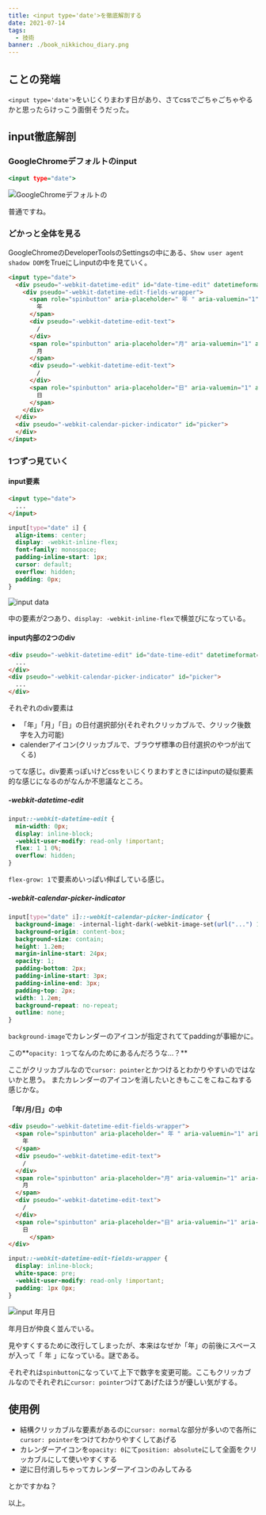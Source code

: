 ```yaml
---
title: <input type='date'>を徹底解剖する
date: 2021-07-14
tags:
  - 技術
banner: ./book_nikkichou_diary.png
---
```


## ことの発端

`<input type='date'>`をいじくりまわす日があり、さてcssでごちゃごちゃやるかと思ったらけっこう面倒そうだった。

## input徹底解剖

### GoogleChromeデフォルトのinput

```html:index.html
<input type="date">
```

![GoogleChromeデフォルトの<input type='date'>](./img/20210714_img01.png 'GoogleChromeデフォルトのinput')

普通ですね。

### どかっと全体を見る

GoogleChromeのDeveloperToolsのSettingsの中にある、`Show user agent shadow DOM`をTrueにしinputの中を見ていく。

```html
<input type="date">
  <div pseudo="-webkit-datetime-edit" id="date-time-edit" datetimeformat="y/MM/dd">
    <div pseudo="-webkit-datetime-edit-fields-wrapper">
      <span role="spinbutton" aria-placeholder=" 年 " aria-valuemin="1" aria-valuemax="275760" aria-label="年" pseudo="-webkit-datetime-edit-year-field"> 
        年
      </span>
      <div pseudo="-webkit-datetime-edit-text">
        /
      </div>
      <span role="spinbutton" aria-placeholder="月" aria-valuemin="1" aria-valuemax="12" aria-label="月" pseudo="-webkit-datetime-edit-month-field">
        月
      </span>
      <div pseudo="-webkit-datetime-edit-text">
        /
      </div>
      <span role="spinbutton" aria-placeholder="日" aria-valuemin="1" aria-valuemax="31" aria-label="日" pseudo="-webkit-datetime-edit-day-field">
        日
      </span>
    </div>
  </div>
  <div pseudo="-webkit-calendar-picker-indicator" id="picker">
  </div>
</input>
```

### 1つずつ見ていく

#### input要素

```html
<input type="date">
  ...
</input>
```

```css
input[type="date" i] {
  align-items: center;
  display: -webkit-inline-flex;
  font-family: monospace;
  padding-inline-start: 1px;
  cursor: default;
  overflow: hidden;
  padding: 0px;
}
```

![input data](./img/20210714_img02.png 'input data')

中の要素が2つあり、`display: -webkit-inline-flex`で横並びになっている。

####  input内部の2つのdiv

```html
<div pseudo="-webkit-datetime-edit" id="date-time-edit" datetimeformat="y/MM/dd">
  ...
</div>
<div pseudo="-webkit-calendar-picker-indicator" id="picker">
  ...
</div>
```
それぞれのdiv要素は

- 「年」「月」「日」の日付選択部分(それぞれクリッカブルで、クリック後数字を入力可能)
- calenderアイコン(クリッカブルで、ブラウザ標準の日付選択のやつが出てくる)

ってな感じ。div要素っぽいけどcssをいじくりまわすときにはinputの疑似要素的な感じになるのがなんか不思議なところ。

##### -webkit-datetime-edit

```css
input::-webkit-datetime-edit {
  min-width: 0px;
  display: inline-block;
  -webkit-user-modify: read-only !important;
  flex: 1 1 0%;
  overflow: hidden;
}
```

`flex-grow: 1`で要素めいっぱい伸ばしている感じ。

##### -webkit-calendar-picker-indicator

```css
input[type="date" i]::-webkit-calendar-picker-indicator {
  background-image: -internal-light-dark(-webkit-image-set(url("...") 1x), -webkit-image-set(url("...") 1x));
  background-origin: content-box;
  background-size: contain;
  height: 1.2em;
  margin-inline-start: 24px;
  opacity: 1;
  padding-bottom: 2px;
  padding-inline-start: 3px;
  padding-inline-end: 3px;
  padding-top: 2px;
  width: 1.2em;
  background-repeat: no-repeat;
  outline: none;
}
```

`background-image`でカレンダーのアイコンが指定されててpaddingが事細かに。

この**`opacity: 1`ってなんのためにあるんだろうな…？**

ここがクリッカブルなので`cursor: pointer`とかつけるとわかりやすいのではないかと思う。
またカレンダーのアイコンを消したいときもここをこねこねする感じかな。

#### 「年/月/日」の中

```html
<div pseudo="-webkit-datetime-edit-fields-wrapper">
  <span role="spinbutton" aria-placeholder=" 年 " aria-valuemin="1" aria-valuemax="275760" aria-label="年" pseudo="-webkit-datetime-edit-year-field"> 
    年
  </span>
  <div pseudo="-webkit-datetime-edit-text">
    /
  </div>
  <span role="spinbutton" aria-placeholder="月" aria-valuemin="1" aria-valuemax="12" aria-label="月" pseudo="-webkit-datetime-edit-month-field">
    月
  </span>
  <div pseudo="-webkit-datetime-edit-text">
    /
  </div>
  <span role="spinbutton" aria-placeholder="日" aria-valuemin="1" aria-valuemax="31" aria-label="日" pseudo="-webkit-datetime-edit-day-field">
    日
      </span>
</div>
```

```css
input::-webkit-datetime-edit-fields-wrapper {
  display: inline-block;
  white-space: pre;
  -webkit-user-modify: read-only !important;
  padding: 1px 0px;
}
```

![input 年月日](./img/20210714_img03.png 'input 年月日')

年月日が仲良く並んでいる。

見やすくするために改行してしまったが、本来はなぜか「年」の前後にスペースが入って「 年 」になっている。謎である。

それぞれは`spinbutton`になっていて上下で数字を変更可能。ここもクリッカブルなのでそれぞれに`cursor: pointer`つけてあげたほうが優しい気がする。

## 使用例

- 結構クリッカブルな要素があるのに`cursor: normal`な部分が多いので各所に`cursor: pointer`をつけてわかりやすくしてあげる
- カレンダーアイコンを`opacity: 0`にて`position: absolute`にして全面をクリッカブルにして使いやすくする
- 逆に日付消しちゃってカレンダーアイコンのみしてみる

とかですかね？

以上。
